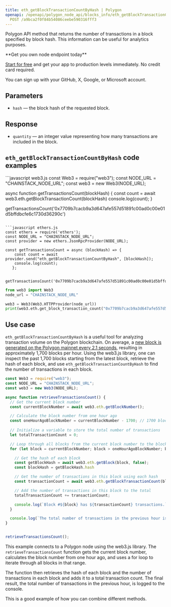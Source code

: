 ---
title: eth_getBlockTransactionCountByHash | Polygon
openapi: /openapi/polygon_node_api/blocks_info/eth_getBlockTransactionCountByHash.json
  POST /a9bca2f0f84b54086ceebe590316fff3
---

Polygon API method that returns the number of transactions in a block specified by block hash. This information can be useful for analytics purposes.

<Check>
**Get you own node endpoint today**

[Start for free](https://console.chainstack.com/) and get your app to production levels immediately. No credit card required.

You can sign up with your GitHub, X, Google, or Microsoft account.
</Check>


## Parameters

* `hash` — the block hash of the requested block.

## Response

* `quantity` — an integer value representing how many transactions are included in the block.

## `eth_getBlockTransactionCountByHash` code examples

<CodeGroup>
```javascript web3.js
const Web3 = require("web3");
const NODE_URL = "CHAINSTACK_NODE_URL";
const web3 = new Web3(NODE_URL);

async function getTransactionsCount(blockHash) {
  const count = await web3.eth.getBlockTransactionCount(blockHash)
  console.log(count);
}

getTransactionsCount('0x7709b7cacb9a3d647afe557d51891c00ad0c00e01d5bffdbcfe6c1730d36290c')
```

```javascript ethers.js
const ethers = require('ethers');
const NODE_URL = "CHAINSTACK_NODE_URL";
const provider = new ethers.JsonRpcProvider(NODE_URL);

const getTransactionsCount = async (blockHash) => {
    const count = await provider.send("eth_getBlockTransactionCountByHash", [blockHash]);
    console.log(count);
   };

   getTransactionsCount('0x7709b7cacb9a3d647afe557d51891c00ad0c00e01d5bffdbcfe6c1730d36290c');
```

```python web3.py
from web3 import Web3  
node_url = "CHAINSTACK_NODE_URL" 

web3 = Web3(Web3.HTTPProvider(node_url)) 
print(web3.eth.get_block_transaction_count("0x7709b7cacb9a3d647afe557d51891c00ad0c00e01d5bffdbcfe6c1730d36290c"))
```
</CodeGroup>


## Use case

`eth_getBlockTransactionCountByHash` is a useful tool for analyzing transaction volume on the Polygon blockchain. On average, a [new block is generated on the Polygon mainnet every 2.1 seconds](https://polygonscan.com/chart/blocktime), resulting in approximately 1,700 blocks per hour. Using the web3.js library, one can inspect the past 1,700 blocks starting from the latest block, retrieve the hash of each block, and use `eth_getBlockTransactionCountByHash` to find the number of transactions in each block.

```javascript index.js
const Web3 = require("web3");
const NODE_URL = "CHAINSTACK_NODE_URL";
const web3 = new Web3(NODE_URL);

async function retrieveTransactionsCount() {
  // Get the current block number
  const currentBlockNumber = await web3.eth.getBlockNumber();

  // Calculate the block number from one hour ago
  const oneHourAgoBlockNumber = currentBlockNumber - 1700; // 1700 blocks/hr on average on the Polygon mainnet
  
  // Initialize a variable to store the total number of transactions
  let totalTransactionCount = 0;

  // Loop through all blocks from the current block number to the block number from one hour ago
  for (let block = currentBlockNumber; block > oneHourAgoBlockNumber; block--) {

    // Get the hash of each block
    const getBlockHash = await web3.eth.getBlock(block, false);
    const blockHash = getBlockHash.hash

    // Get the number of transactions in this block using each hash
    const transactionCount = await web3.eth.getBlockTransactionCount(blockHash);

    // Add the number of transactions in this block to the total
    totalTransactionCount += transactionCount;

    console.log(`Block #${block} has ${transactionCount} transactions.`);
  }

  console.log(`The total number of transactions in the previous hour is: ${totalTransactionCount}`);
}


retrieveTransactionsCount();
```


This example connects to a Polygon node using the web3.js library. The `retrieveTransactionsCount` function gets the current block number, calculates the block number from one hour ago, and uses a for loop to iterate through all blocks in that range.

The function then retrieves the hash of each block and the number of transactions in each block and adds it to a total transaction count. The final result, the total number of transactions in the previous hour, is logged to the console.

This is a good example of how you can combine different methods.
